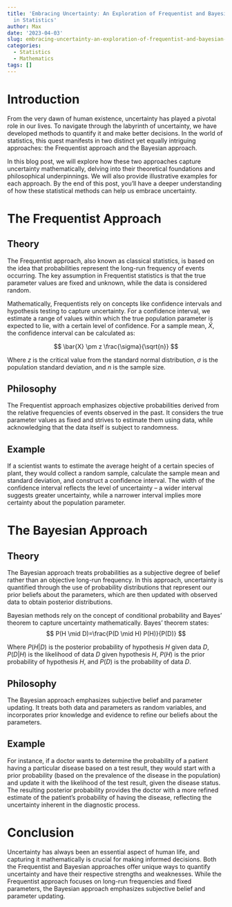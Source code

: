 ```yaml
---
title: 'Embracing Uncertainty: An Exploration of Frequentist and Bayesian Approaches
  in Statistics'
author: Max
date: '2023-04-03'
slug: embracing-uncertainty-an-exploration-of-frequentist-and-bayesian-approaches-in-statistics
categories:
  - Statistics
  - Mathematics
tags: []
---
```


# Introduction

From the very dawn of human existence, uncertainty has played a pivotal role in our lives. To navigate through the labyrinth of uncertainty, we have developed methods to quantify it and make better decisions. In the world of statistics, this quest manifests in two distinct yet equally intriguing approaches: the Frequentist approach and the Bayesian approach.

In this blog post, we will explore how these two approaches capture uncertainty mathematically, delving into their theoretical foundations and philosophical underpinnings. We will also provide illustrative examples for each approach. By the end of this post, you'll have a deeper understanding of how these statistical methods can help us embrace uncertainty.

# The Frequentist Approach

## Theory

The Frequentist approach, also known as classical statistics, is based on the idea that probabilities represent the long-run frequency of events occurring. The key assumption in Frequentist statistics is that the true parameter values are fixed and unknown, while the data is considered random.

Mathematically, Frequentists rely on concepts like confidence intervals and hypothesis testing to capture uncertainty. For a confidence interval, we estimate a range of values within which the true population parameter is expected to lie, with a certain level of confidence. For a sample mean, $\bar{X}$, the confidence interval can be calculated as:

$$
\bar{X} \pm z \frac{\sigma}{\sqrt{n}}
$$
 
Where $z$ is the critical value from the standard normal distribution, $\sigma$ is the population standard deviation, and $n$ is the sample size.

## Philosophy

The Frequentist approach emphasizes objective probabilities derived from the relative frequencies of events observed in the past. It considers the true parameter values as fixed and strives to estimate them using data, while acknowledging that the data itself is subject to randomness.

## Example

If a scientist wants to estimate the average height of a certain species of plant, they would collect a random sample, calculate the sample mean and standard deviation, and construct a confidence interval. The width of the confidence interval reflects the level of uncertainty – a wider interval suggests greater uncertainty, while a narrower interval implies more certainty about the population parameter.

# The Bayesian Approach

## Theory

The Bayesian approach treats probabilities as a subjective degree of belief rather than an objective long-run frequency. In this approach, uncertainty is quantified through the use of probability distributions that represent our prior beliefs about the parameters, which are then updated with observed data to obtain posterior distributions.

Bayesian methods rely on the concept of conditional probability and Bayes' theorem to capture uncertainty mathematically. Bayes' theorem states:
$$
P(H \mid D)=\frac{P(D \mid H) P(H)}{P(D)}
$$
 
Where $P(H|D)$ is the posterior probability of hypothesis $H$ given data $D$, $P(D|H)$ is the likelihood of data $D$ given hypothesis $H$, $P(H)$ is the prior probability of hypothesis $H$, and $P(D)$ is the probability of data $D$.

## Philosophy

The Bayesian approach emphasizes subjective belief and parameter updating. It treats both data and parameters as random variables, and incorporates prior knowledge and evidence to refine our beliefs about the parameters.

## Example

For instance, if a doctor wants to determine the probability of a patient having a particular disease based on a test result, they would start with a prior probability (based on the prevalence of the disease in the population) and update it with the likelihood of the test result, given the disease status. The resulting posterior probability provides the doctor with a more refined estimate of the patient's probability of having the disease, reflecting the uncertainty inherent in the diagnostic process.

# Conclusion

Uncertainty has always been an essential aspect of human life, and capturing it mathematically is crucial for making informed decisions. Both the Frequentist and Bayesian approaches offer unique ways to quantify uncertainty and have their respective strengths and weaknesses. While the Frequentist approach focuses on long-run frequencies and fixed parameters, the Bayesian approach emphasizes subjective belief and parameter updating.